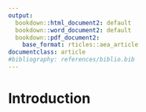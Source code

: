 ```yaml
---
output:
  bookdown::html_document2: default
  bookdown::word_document2: default
  bookdown::pdf_document2:
    base_format: rticles::aea_article
documentclass: article
#bibliography: references/biblio.bib
---
```


# Introduction 
